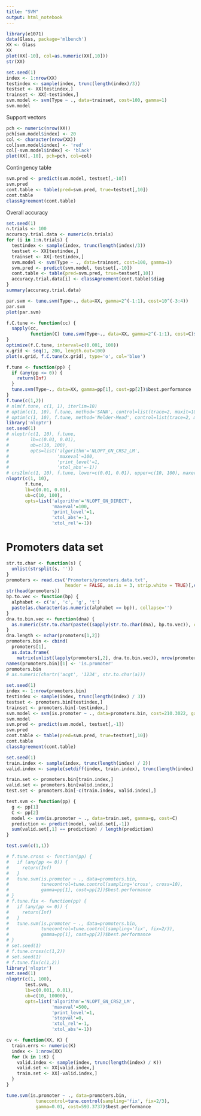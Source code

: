 ```yaml
---
title: "SVM"
output: html_notebook
---
```


```r
library(e1071)
data(Glass, package='mlbench')
XX <- Glass
XX
plot(XX[-10], col=as.numeric(XX[,10]))
str(XX)
```

```r
set.seed(1)
index <- 1:nrow(XX)
testindex <- sample(index, trunc(length(index)/3))
testset <- XX[testindex,]
trainset <- XX[-testindex,]
svm.model <- svm(Type ~ ., data=trainset, cost=100, gamma=1)
svm.model
```

Support vectors

```r
pch <- numeric(nrow(XX))
pch[svm.model$index] <- 20
col <- character(nrow(XX))
col[svm.model$index] <- 'red'
col[-svm.model$index] <- 'black'
plot(XX[,-10], pch=pch, col=col)
```

Contingency table

```r
svm.pred <- predict(svm.model, testset[,-10])
svm.pred
cont.table <- table(pred=svm.pred, true=testset[,10])
cont.table
classAgreement(cont.table)
```

Overall accuracy

```r
set.seed(1)
n.trials <- 100
accuracy.trial.data <- numeric(n.trials)
for (i in 1:n.trials) {
  testindex <- sample(index, trunc(length(index)/3))
  testset <- XX[testindex,]
  trainset <- XX[-testindex,]
  svm.model <- svm(Type ~ ., data=trainset, cost=100, gamma=1)
  svm.pred <- predict(svm.model, testset[,-10])
  cont.table <- table(pred=svm.pred, true=testset[,10])
  accuracy.trial.data[i] <- classAgreement(cont.table)$diag
}
summary(accuracy.trial.data)
```

```r
par.svm <- tune.svm(Type~., data=XX, gamma=2^(-1:1), cost=10^(-3:4))
par.svm
plot(par.svm)
```

```r
f.C.tune <- function(cc) {
  sapply(cc,
         function(C) tune.svm(Type~., data=XX, gamma=2^(-1:1), cost=C)$best.performance)
}
optimize(f.C.tune, interval=c(0.001, 100))
x.grid <- seq(1, 200, length.out=100)
plot(x.grid, f.C.tune(x.grid), type='o', col='blue')
```

```r
f.tune <- function(pp) {
  if (any(pp <= 0)) {
    return(Inf)
  }
  tune.svm(Type~., data=XX, gamma=pp[1], cost=pp[2])$best.performance
}
f.tune(c(1,2))
# nlm(f.tune, c(1, 1), iterlim=10)
# optim(c(1, 10), f.tune, method='SANN', control=list(trace=2, maxit=1000, REPORT=1))
# optim(c(1, 10), f.tune, method='Nelder-Mead', control=list(trace=2, maxit=1000, REPORT=10))
library('nloptr')
set.seed(1)
# nloptr(c(1, 10), f.tune,
#        lb=c(0.01, 0.01),
#        ub=c(10, 100),
#        opts=list('algorithm'='NLOPT_GN_CRS2_LM',
#                  'maxeval'=100,
#                  'print_level'=1,
#                  'xtol_abs'=-1))
# crs2lm(c(1, 10), f.tune, lower=c(0.01, 0.01), upper=c(10, 100), maxeval=100)
nloptr(c(1, 10), 
       f.tune,
       lb=c(0.01, 0.01),
       ub=c(10, 100),
       opts=list('algorithm'='NLOPT_GN_DIRECT',
                 'maxeval'=100,
                 'print_level'=1,
                 'xtol_abs'=-1,
                 'xtol_rel'=-1))
```

# Promoters data set

```r
str.to.char <- function(s) {
  unlist(strsplit(s, ''))
}
promoters <- read.csv('Promoters/promoters.data.txt',
                      header = FALSE, as.is = 3, strip.white = TRUE)[,c(1,3)]
str(head(promoters))
bp.to.vec <- function(bp) {
  alphabet <- c('a', 'c', 'g', 't')
  paste(as.character(as.numeric(alphabet == bp)), collapse='')
}
dna.to.bin.vec <- function(dna) {
  as.numeric(str.to.char(paste((sapply(str.to.char(dna), bp.to.vec)), collapse='')))
}
dna.length <- nchar(promoters[1,2])
promoters.bin <- cbind(
  promoters[1],
  as.data.frame(
    matrix(unlist(lapply(promoters[,2], dna.to.bin.vec)), nrow(promoters), dna.length*4, byrow=TRUE)))
names(promoters.bin)[1] <- 'is.promoter'
promoters.bin
# as.numeric(chartr('acgt', '1234', str.to.char(a)))
```

```r
set.seed(1)
index <- 1:nrow(promoters.bin)
testindex <- sample(index, trunc(length(index) / 3))
testset <- promoters.bin[testindex,]
trainset <- promoters.bin[-testindex,]
svm.model <- svm(is.promoter ~ ., data=promoters.bin, cost=210.3022, gamma=0.01)
svm.model
svm.pred <- predict(svm.model, testset[,-1])
svm.pred
cont.table <- table(pred=svm.pred, true=testset[,10])
cont.table
classAgreement(cont.table)
```

```r
set.seed(1)
train.index <- sample(index, trunc(length(index) / 2))
valid.index <- sample(setdiff(index, train.index), trunc(length(index) / 4))

train.set <- promoters.bin[train.index,]
valid.set <- promoters.bin[valid.index,]
test.set <- promoters.bin[-c(train.index, valid.index),]

test.svm <- function(pp) {
  g <- pp[1]
  C <- pp[2]
  model <- svm(is.promoter ~ ., data=train.set, gamma=g, cost=C)
  prediction <- predict(model, valid.set[,-1])
  sum(valid.set[,1] == prediction) / length(prediction)
}

test.svm(c(1,1))

# f.tune.cross <- function(pp) {
#   if (any(pp <= 0)) {
#     return(Inf)
#   }
#   tune.svm(is.promoter ~ ., data=promoters.bin,
#            tunecontrol=tune.control(sampling='cross', cross=10),
#            gamma=pp[1], cost=pp[2])$best.performance
# }
# f.tune.fix <- function(pp) {
#   if (any(pp <= 0)) {
#     return(Inf)
#   }
#   tune.svm(is.promoter ~ ., data=promoters.bin,
#            tunecontrol=tune.control(sampling='fix', fix=2/3),
#            gamma=pp[1], cost=pp[2])$best.performance
# }
# set.seed(1)
# f.tune.cross(c(1,2))
# set.seed(1)
# f.tune.fix(c(1,2))
library('nloptr')
set.seed(1)
nloptr(c(1, 100),
       test.svm,
       lb=c(0.001, 0.01),
       ub=c(10, 10000),
       opts=list('algorithm'='NLOPT_GN_CRS2_LM',
                 'maxeval'=500,
                 'print_level'=1,
                 'stopval'=0,
                 'xtol_rel'=-1,
                 'xtol_abs'=-1))
```

```r
cv <- function(XX, K) {
  train.errs <- numeric(K)
  index <- 1:nrow(XX)
  for (k in 1:K) {
    valid.index <- sample(index, trunc(length(index) / K))
    valid.set <- XX[valid.index,]
    train.set <- XX[-valid.index,]
  }
}
```


```r
tune.svm(is.promoter ~ ., data=promoters.bin,
           tunecontrol=tune.control(sampling='fix', fix=2/3),
           gamma=0.01, cost=593.3737)$best.performance
```


